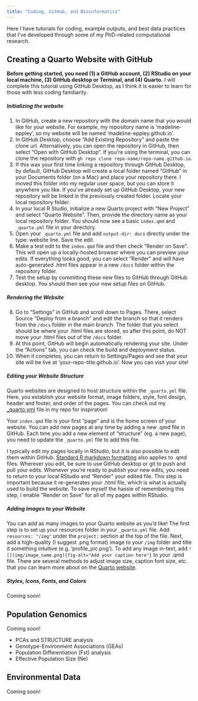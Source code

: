 ```yaml
---
title: "Coding, GitHub, and Bioinformatics"
---
```


Here I have tutorials for coding, example outputs, and best data practices that I've developed through some of my PhD-related computational research. 

## Creating a Quarto Website with GitHub
**Before getting started, you need (1) a GitHub account, (2) RStudio on your local machine, (3) GitHub desktop or Terminal, and (4) Quarto.**
I will complete this tutorial using GitHub Desktop, as I think it is easier to learn for those with less coding familiarity. 

##### Initializing the website
(@) In GitHub, create a new repository with the domain name that you would like for your website. For example, my repository name is 'madeline-eppley', so my website will be named 'madeline-eppley.github.io'. 
(@) In GitHub Desktop, choose "Add Existing Repository" and paste the clone url. Alternatively, you can open the repository in GitHub, then select "Open with GitHub Desktop". If you're using the terminal, you can clone the repository with `gh repo clone repo-name/repo-name.github.io`.
(@) If this was your first time linking a repository through GitHub Desktop, by default, GitHub Desktop will create a local folder named "GitHub" in your Documents folder (on a Mac) and place your repository there. I moved this folder into my regular user space, but you can store it anywhere you like. If you've already set up GitHub Desktop, your new repository will be linked in the previously created folder. Locate your local repository folder. 
(@) In your local R Studio, initialize a new Quarto project with "New Project" and select "Quarto Website". Then, provide the directory name as your local repository folder. You should now see a basic `index.qmd` and `_quarto.yml` file in your directory. 
(@) Open your `_quarto.yml` file and add `output-dir: docs` directly under the type: website line. Save the edit.
(@) Make a test edit to the `index.qmd` file and then check "Render on Save". This will open up a locally-hosted browser where you can preview your edits. If everything looks good, you can select "Render" and will have auto-generated .html files appear in a new `/docs` folder within the repository folder. 
(@) Test the setup by committing these new files to GitHub through GitHub desktop. You should then see your new setup files on GitHub. 

##### Rendering the Website 
(@) Go to "Settings" in GitHub and scroll down to Pages. There, select Source "Deploy from a branch" and edit the branch so that it renders from the `/docs` folder in the main branch. The folder that you select should be where your .html files are stored, so after this point, do NOT move your .html files out of the `/docs` folder. 
(@) At this point, GitHub will begin automatically rendering your site. Under the "Actions" tab, you can check the build and deployment status.
(@) When it completes, you can return to Settings/Pages and see that your site will be live at 'your-repo-title.github.io'. Now you can visit your site!

##### Editing your Website Structure
Quarto websites are designed to host structure within the `_quarto.yml` file. Here, you establish your website format, image folders, style, font design, header and footer, and order of the pages. You can check out my [_quarto.yml](https://github.com/madeline-eppley/madeline-eppley.github.io) file in my repo for inspiration! 

Your `index.qmd` file is your first "page" and is the home screen of your website. You can add new pages at any time by adding a new .qmd file in GitHub. Each time you add a new element of "structure" (eg. a new page), you need to update the `_quarto.yml` file to add this file. 

I typically edit my pages locally in RStudio, but it is also possible to edit them within GitHub. [Standard R markdown formatting](https://quarto.org/docs/authoring/markdown-basics.html) also applies to .qmd files. Wherever you edit, be sure to use GitHub desktop or git to push and pull your edits. Whenever you're ready to publish your new edits, you need to return to your local RStudio and "Render" your edited file. This step is important because it re-generates your .html file, which is what is actually used to build the website. To save myself the hassle of remembering this step, I enable "Render on Save" for all of my pages within RStudio.  

##### Adding Images to your Website
You can add as many images to your Quarto website as you'd like! The first step is to set up your resources folder in your `_quarto.yml` file. Add `resources: "/img"` under the `project:` section at the top of the file. Next, add a high-quality (I suggest .png format) image to your `/img` folder and title it something intuitive (e.g. 'profile_pic.png'). To add any image in-text, add `![](img/image_name.png){fig-alt="Add your caption here"}` to your .qmd file. There are several methods to adjust image size, caption font size, etc. that you can learn more about on the [Quarto website](https://quarto.org/docs/authoring/figures.html). 

##### Styles, Icons, Fonts, and Colors
Coming soon!


## Population Genomics
Coming soon!

- PCAs and STRUCTURE analysis
- Genotype-Environment Associations (GEAs)
- Population Differentiation (Fst) analysis
- Effective Population Size (Ne)

## Environmental Data

Coming soon!
